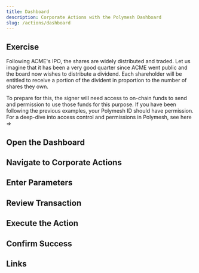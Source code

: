 ```yaml
---
title: Dashboard
description: Corporate Actions with the Polymesh Dashboard
slug: /actions/dashboard
---
```


## Exercise

Following ACME's IPO, the shares are widely distributed and traded. Let us imagine that it has been a very good quarter since ACME went public and the board now wishes to distribute a dividend. Each shareholder will be entitled to receive a portion of the divident in proportion to the number of shares they own. 

To prepare for this, the signer will need access to on-chain funds to send and permission to use those funds for this purpose. If you have been following the previous examples, your Polymesh ID should have permission. For a deep-dive into access control and permissions in Polymesh, see here =>

## Open the Dashboard


## Navigate to Corporate Actions


## Enter Parameters


## Review Transaction


## Execute the Action


## Confirm Success


## Links